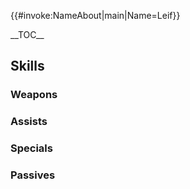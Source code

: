 {{#invoke:NameAbout|main|Name=Leif}}{{HeroPage Tabs|{{PAGENAME}}}}
{{Hero Infobox
|Name=Leif
|Title = Prince of Leonster
|GrowthModifier = Gen 2
|WeaponType = Red Sword
|MoveType = Infantry
|Origin = Fire Emblem: Thracia 776 
|Gender = Male
|actorEN = Nicolas Roye
|actorJP=鈴村健一
|artist=あおじ
|releaseDate = April 11, 2018
|poolDate = April 24, 2018
|randomStartTime=2018-05-11T07:00:00Z
|poolRarities=5
|TagID=リーフ
|InternalID=236
|cv1=4
|cv2=100100
|Properties=specRate_202008,resplendent,nifl
|resplendentArtist=スエカネクミコ
|resplendentStartTime=2021-05-10T07:00:00Z
|resplendentEndTime=2021-05-24T06:59:59Z
|description=Quan's son. He was hiding in Fiana but rose up after an attack by imperial forces. Appears in Fire Emblem: Thracia 776.
}}

__TOC__

{{Stats Page|Hero={{BASEPAGENAME}}
|Lv1HP=18|Lv1ATK=6|Lv1SPD=10|Lv1DEF=8|Lv1RES=6
|GRHP=50|GRATK=60|GRSPD=65|GRDEF=50|GRRES=40
}}

== Skills ==
===Weapons===
{{Weapons Table
|weapon1=Iron Sword
|weapon1Default=1
|weapon1Unlock=1
|weapon2=Steel Sword
|weapon2Default=3
|weapon2Unlock=3
|weapon3=Silver Sword
|weapon3Default=4
|weapon3Unlock=4
|weapon4=Light Brand
|weapon4Default=5
|weapon4Unlock=5
}}

===Assists===
{{Assists Table
}}

===Specials===
{{Specials Table
|special1=Rising Light
|special1Default=4
|special1Unlock=3
|special2=Blazing Light
|special2Default=
|special2Unlock=4
}}

===Passives===
{{Passives Table
|passiveA1=Armored Blow 1
|passiveA2=Steady Blow 1
|passiveA3=Steady Blow 2
|passiveA1Unlock=3
|passiveA2Unlock=4
|passiveA3Unlock=5
|passiveB1=S Drink
|passiveB1Unlock=5
|passiveC1=Spur Atk 1
|passiveC2=Drive Atk 1
|passiveC3=Drive Atk 2
|passiveC1Unlock=1
|passiveC2Unlock=3
|passiveC3Unlock=4
}}

{{Heroes Navbox}}